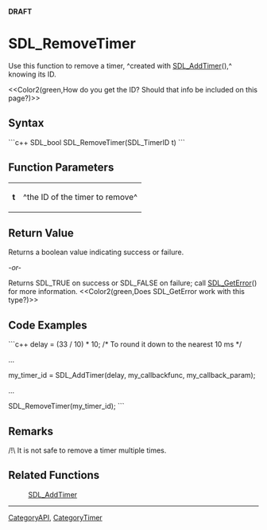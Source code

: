 <!-- pragma section-numbers off -->
<!-- pragma disable-camelcase -->
'''DRAFT'''

= SDL_RemoveTimer =
Use this function to remove a timer, ^created with [[SDL_AddTimer]](),^ knowing its ID.

<<Color2(green,How do you get the ID?  Should that info be included on this page?)>>


== Syntax ==
```c++
SDL_bool SDL_RemoveTimer(SDL_TimerID t)
```

== Function Parameters ==
{|
|'''t'''
|^the ID of the timer to remove^
|}

== Return Value ==
Returns a boolean value indicating success or failure.

''-or-''

Returns SDL_TRUE on success or SDL_FALSE on failure; call [[SDL_GetError]]() for more information. <<Color2(green,Does SDL_GetError work with this type?)>>

== Code Examples ==
```c++
delay = (33 / 10) * 10;  /* To round it down to the nearest 10 ms */

...

my_timer_id = SDL_AddTimer(delay, my_callbackfunc, my_callback_param);

...

SDL_RemoveTimer(my_timer_id);
```

== Remarks ==
/!\ It is not safe to remove a timer multiple times.

== Related Functions ==
:[[SDL_AddTimer]]

----
[[CategoryAPI]], [[CategoryTimer]]
